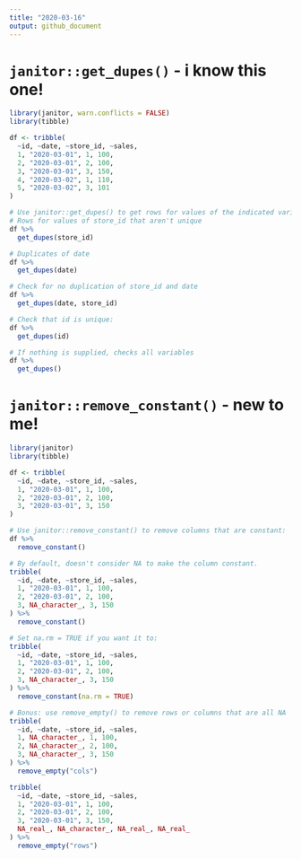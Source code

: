 ```yaml
---
title: "2020-03-16"
output: github_document
---
```


# `janitor::get_dupes()` - i know this one!

```r
library(janitor, warn.conflicts = FALSE)
library(tibble)

df <- tribble(
  ~id, ~date, ~store_id, ~sales,
  1, "2020-03-01", 1, 100,
  2, "2020-03-01", 2, 100,
  3, "2020-03-01", 3, 150,
  4, "2020-03-02", 1, 110,
  5, "2020-03-02", 3, 101
)

# Use janitor::get_dupes() to get rows for values of the indicated variables appear more than once
# Rows for values of store_id that aren't unique
df %>%
  get_dupes(store_id)

# Duplicates of date
df %>%
  get_dupes(date)

# Check for no duplication of store_id and date
df %>%
  get_dupes(date, store_id)

# Check that id is unique:
df %>%
  get_dupes(id)

# If nothing is supplied, checks all variables
df %>%
  get_dupes()
```

# `janitor::remove_constant()` - new to me!

```r
library(janitor)
library(tibble)

df <- tribble(
  ~id, ~date, ~store_id, ~sales,
  1, "2020-03-01", 1, 100,
  2, "2020-03-01", 2, 100,
  3, "2020-03-01", 3, 150
)

# Use janitor::remove_constant() to remove columns that are constant:
df %>%
  remove_constant()

# By default, doesn't consider NA to make the column constant.
tribble(
  ~id, ~date, ~store_id, ~sales,
  1, "2020-03-01", 1, 100,
  2, "2020-03-01", 2, 100,
  3, NA_character_, 3, 150
) %>%
  remove_constant()

# Set na.rm = TRUE if you want it to:
tribble(
  ~id, ~date, ~store_id, ~sales,
  1, "2020-03-01", 1, 100,
  2, "2020-03-01", 2, 100,
  3, NA_character_, 3, 150
) %>%
  remove_constant(na.rm = TRUE)

# Bonus: use remove_empty() to remove rows or columns that are all NA
tribble(
  ~id, ~date, ~store_id, ~sales,
  1, NA_character_, 1, 100,
  2, NA_character_, 2, 100,
  3, NA_character_, 3, 150
) %>%
  remove_empty("cols")

tribble(
  ~id, ~date, ~store_id, ~sales,
  1, "2020-03-01", 1, 100,
  2, "2020-03-01", 2, 100,
  3, "2020-03-01", 3, 150,
  NA_real_, NA_character_, NA_real_, NA_real_
) %>%
  remove_empty("rows")
```
